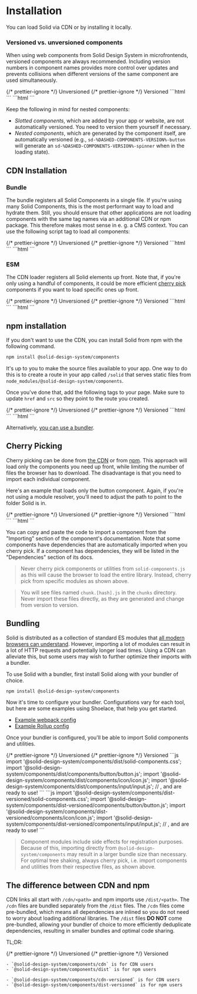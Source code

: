 
<Meta title="Packages/Components/Installation" />

# Installation

You can load Solid via CDN or by installing it locally.

### Versioned vs. unversioned components

When using web components from Solid Design System in microfrontends, versioned components are always recommended. Including version numbers in component names provides more control over updates and prevents collisions when different versions of the same component are used simultaneously.

<sd-tab-group>
  {/* prettier-ignore */}
  <sd-tab slot="nav" panel="unversioned"> Unversioned </sd-tab>
  {/* prettier-ignore */}
  <sd-tab slot="nav" panel="versioned"> Versioned </sd-tab>
  <sd-tab-panel name="unversioned">
    ```html
    <sd-button></sd-button>
    ```
  </sd-tab-panel>
  <sd-tab-panel name="versioned">
    ```html
    <sd-%DASHED-COMPONENTS-VERSION%-button></sd-%DASHED-COMPONENTS-VERSION%-button>
    ```
  </sd-tab-panel>
</sd-tab-group>

Keep the following in mind for nested components:

- _Slotted components_, which are added by your app or website, are not automatically versioned. You need to version them yourself if necessary.
- _Nested components_, which are generated by the component itself, are automatically versioned (e.g., `sd-%DASHED-COMPONENTS-VERSION%-button` will generate an `sd-%DASHED-COMPONENTS-VERSION%-spinner` when in the loading state).

## CDN Installation

### Bundle

The bundle registers all Solid Components in a single file. If you're using many Solid Components, this is the most performant way to load and hydrate them. Still, you should ensure that other applications are not loading components with the same tag names via an additional CDN or npm package. This therefore makes most sense in e. g. a CMS context.
You can use the following script tag to load all components:

<sd-tab-group>
  {/* prettier-ignore */}
  <sd-tab slot="nav" panel="unversioned"> Unversioned </sd-tab>
  {/* prettier-ignore */}
  <sd-tab slot="nav" panel="versioned"> Versioned </sd-tab>
  <sd-tab-panel name="unversioned">
    ```html
    <link
      rel="stylesheet"
      href="https://solid-design-system.union-investment.com/components/%COMPONENTS-VERSION%/cdn/solid-components.css"
    />
    <script
      type="module"
      src="https://solid-design-system.union-investment.com/components/%COMPONENTS-VERSION%/cdn/solid-components.bundle.js"
    ></script>
    ```
  </sd-tab-panel>
  <sd-tab-panel name="versioned">
    ```html
    <link
      rel="stylesheet"
      href="https://solid-design-system.union-investment.com/components/%COMPONENTS-VERSION%/cdn-versioned/solid-components.css"
    />
    <script
      type="module"
      src="https://solid-design-system.union-investment.com/components/%COMPONENTS-VERSION%/cdn-versioned/solid-components.bundle.js"
    ></script>
    ```
  </sd-tab-panel>
</sd-tab-group>

### ESM

The CDN loader registers all Solid elements up front. Note that, if you're only using a handful of components, it could be more efficient [cherry pick](#cherry-picking) components if you want to load specific ones up front.

<sd-tab-group>
  {/* prettier-ignore */}
  <sd-tab slot="nav" panel="unversioned">Unversioned</sd-tab>
  {/* prettier-ignore */}
  <sd-tab slot="nav" panel="versioned">Versioned</sd-tab>
  <sd-tab-panel name="unversioned">
    ```html
    <link
      rel="stylesheet"
      href="https://solid-design-system.union-investment.com/components/%COMPONENTS-VERSION%/cdn/solid-components.css"
    />
    <script
      type="module"
      src="https://solid-design-system.union-investment.com/components/%COMPONENTS-VERSION%/cdn/solid-components.js"
    ></script>
    ```
  </sd-tab-panel>
  <sd-tab-panel name="versioned">
    ```html
    <link
      rel="stylesheet"
      href="https://solid-design-system.union-investment.com/components/%COMPONENTS-VERSION%/cdn-versioned/solid-components.css"
    />
    <script
      type="module"
      src="https://solid-design-system.union-investment.com/components/%COMPONENTS-VERSION%/cdn-versioned/solid-components.js"
    ></script>
    ```
  </sd-tab-panel>
</sd-tab-group>

## npm installation

If you don't want to use the CDN, you can install Solid from npm with the following command.

```bash
npm install @solid-design-system/components
```

It's up to you to make the source files available to your app. One way to do this is to create a route in your app called `/solid` that serves static files from `node_modules/@solid-design-system/components`.

Once you've done that, add the following tags to your page. Make sure to update `href` and `src` so they point to the route you created.

<sd-tab-group>
  {/* prettier-ignore */}
  <sd-tab slot="nav" panel="unversioned">Unversioned</sd-tab>
  {/* prettier-ignore */}
  <sd-tab slot="nav" panel="versioned">Versioned</sd-tab>
  <sd-tab-panel name="unversioned">
    ```html
    <link rel="stylesheet" href="/solid/dist/solid-components.css" />
    <script type="module" src="/solid/dist/solid-components.js"></script>
    ```
  </sd-tab-panel>
  <sd-tab-panel name="versioned">
    ```html
    <link rel="stylesheet" href="/solid/dist-versioned/solid-components.css" />
    <script type="module" src="/solid/dist-versioned/solid-components.js"></script>
    ```
  </sd-tab-panel>
</sd-tab-group>

Alternatively, [you can use a bundler](#bundling).

## Cherry Picking

Cherry picking can be done from [the CDN](#cdn-installation) or from [npm](#npm-installation). This approach will load only the components you need up front, while limiting the number of files the browser has to download. The disadvantage is that you need to import each individual component.

Here's an example that loads only the button component. Again, if you're not using a module resolver, you'll need to adjust the path to point to the folder Solid is in.

<sd-tab-group>
  {/* prettier-ignore */}
  <sd-tab slot="nav" panel="unversioned">Unversioned</sd-tab>
  {/* prettier-ignore */}
  <sd-tab slot="nav" panel="versioned">Versioned</sd-tab>
  <sd-tab-panel name="unversioned">
  ```html
  <link rel="stylesheet" href="/path/to/solid/dist/solid-components.css" />
  <script type="module">
    import '@solid-design-system/components/dist/components/button/button.js';

    // <sd-button> is ready to use!

  </script>
  ```
  </sd-tab-panel>
  <sd-tab-panel name="versioned">
  ```html
    <link rel="stylesheet" href="/path/to/solid/dist-versioned/solid-components.css" />
  <script type="module">
    import '@solid-design-system/components/dist-versioned/components/button/button.js';

    // <sd-%DASHED-COMPONENTS-VERSION%-button> is ready to use!

  </script>
  ```
  </sd-tab-panel>
</sd-tab-group>

You can copy and paste the code to import a component from the "Importing" section of the component's documentation. Note that some components have dependencies that are automatically imported when you cherry pick. If a component has dependencies, they will be listed in the "Dependencies" section of its docs.

> Never cherry pick components or utilities from `solid-components.js` as this will cause the browser to load the entire library. Instead, cherry pick from specific modules as shown above.

> You will see files named `chunk.[hash].js` in the `chunks` directory. Never import these files directly, as they are generated and change from version to version.

## Bundling

Solid is distributed as a collection of standard ES modules that [all modern browsers can understand](https://caniuse.com/es6-module). However, importing a lot of modules can result in a lot of HTTP requests and potentially longer load times. Using a CDN can alleviate this, but some users may wish to further optimize their imports with a bundler.

To use Solid with a bundler, first install Solid along with your bundler of choice.

```bash
npm install @solid-design-system/components
```

Now it's time to configure your bundler. Configurations vary for each tool, but here are some examples using Shoelace, that help you get started.

- [Example webpack config](https://github.com/shoelace-style/webpack-example/blob/master/webpack.config.js)
- [Example Rollup config](https://github.com/shoelace-style/rollup-example/blob/master/rollup.config.js)

Once your bundler is configured, you'll be able to import Solid components and utilities.

<sd-tab-group>
  {/* prettier-ignore */}
  <sd-tab slot="nav" panel="unversioned">Unversioned</sd-tab>
  {/* prettier-ignore */}
  <sd-tab slot="nav" panel="versioned">Versioned</sd-tab>
  <sd-tab-panel name="unversioned">
  ```js
import '@solid-design-system/components/dist/solid-components.css';
import '@solid-design-system/components/dist/components/button/button.js';
import '@solid-design-system/components/dist/components/icon/icon.js';
import '@solid-design-system/components/dist/components/input/input.js';
// <sd-button>, <sd-icon> and <sd-input> are ready to use!
```

  </sd-tab-panel>
  <sd-tab-panel name="versioned">
  ```js
import '@solid-design-system/components/dist-versioned/solid-components.css';
import '@solid-design-system/components/dist-versioned/components/button/button.js';
import '@solid-design-system/components/dist-versioned/components/icon/icon.js';
import '@solid-design-system/components/dist-versioned/components/input/input.js';
// <sd-button>, <sd-icon> and <sd-input> are ready to use!
```

  </sd-tab-panel>
</sd-tab-group>

> Component modules include side effects for registration purposes. Because of this, importing directly from `@solid-design-system/components` may result in a larger bundle size than necessary. For optimal tree shaking, always cherry pick, i.e. import components and utilities from their respective files, as shown above.

## The difference between CDN and npm

CDN links all start with `/cdn/<path>` and npm imports use `/dist/<path>`. The `/cdn` files are bundled separately from the `/dist` files. The `/cdn` files come pre-bundled, which means all dependencies are inlined so you do not need to worry about loading additional libraries. The `/dist` files **DO NOT** come pre-bundled, allowing your bundler of choice to more efficiently deduplicate dependencies, resulting in smaller bundles and optimal code sharing.

TL;DR:

<sd-tab-group>
  {/* prettier-ignore */}
  <sd-tab slot="nav" panel="unversioned">Unversioned</sd-tab>
  {/* prettier-ignore */}
  <sd-tab slot="nav" panel="versioned">Versioned</sd-tab>
  <sd-tab-panel name="unversioned">
    
    - `@solid-design-system/components/cdn` is for CDN users
    - `@solid-design-system/components/dist` is for npm users

  </sd-tab-panel>
  <sd-tab-panel name="versioned">
    
    - `@solid-design-system/components/cdn-versioned` is for CDN users
    - `@solid-design-system/components/dist-versioned` is for npm users

  </sd-tab-panel>
</sd-tab-group>
